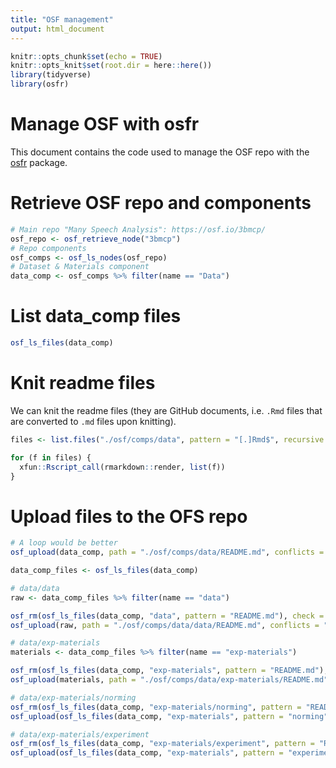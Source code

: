 ```yaml
---
title: "OSF management"
output: html_document
---
```


```r
knitr::opts_chunk$set(echo = TRUE)
knitr::opts_knit$set(root.dir = here::here())
library(tidyverse)
library(osfr)
```

# Manage OSF with osfr

This document contains the code used to manage the OSF repo with the [osfr](https://docs.ropensci.org/osfr/) package.

# Retrieve OSF repo and components

```r
# Main repo "Many Speech Analysis": https://osf.io/3bmcp/
osf_repo <- osf_retrieve_node("3bmcp")
# Repo components
osf_comps <- osf_ls_nodes(osf_repo)
# Dataset & Materials component
data_comp <- osf_comps %>% filter(name == "Data")
```

# List data_comp files

```r
osf_ls_files(data_comp)
```

# Knit readme files

We can knit the readme files (they are GitHub documents, i.e. `.Rmd` files that are converted to `.md` files upon knitting).

```r
files <- list.files("./osf/comps/data", pattern = "[.]Rmd$", recursive = T, full.names = T)

for (f in files) {
  xfun::Rscript_call(rmarkdown::render, list(f))
}
```


# Upload files to the OFS repo

```r
# A loop would be better
osf_upload(data_comp, path = "./osf/comps/data/README.md", conflicts = "overwrite", verbose = T)

data_comp_files <- osf_ls_files(data_comp)

# data/data
raw <- data_comp_files %>% filter(name == "data")

osf_rm(osf_ls_files(data_comp, "data", pattern = "README.md"), check = FALSE)
osf_upload(raw, path = "./osf/comps/data/data/README.md", conflicts = "overwrite", verbose = T)

# data/exp-materials
materials <- data_comp_files %>% filter(name == "exp-materials")

osf_rm(osf_ls_files(data_comp, "exp-materials", pattern = "README.md"), check = FALSE)
osf_upload(materials, path = "./osf/comps/data/exp-materials/README.md", conflicts = "overwrite", verbose = T)

# data/exp-materials/norming
osf_rm(osf_ls_files(data_comp, "exp-materials/norming", pattern = "README.md"), check = FALSE)
osf_upload(osf_ls_files(data_comp, "exp-materials", pattern = "norming"), path = "./osf/comps/data/exp-materials/norming/README.md", conflicts = "overwrite", verbose = T)

# data/exp-materials/experiment
osf_rm(osf_ls_files(data_comp, "exp-materials/experiment", pattern = "README.md"), check = FALSE)
osf_upload(osf_ls_files(data_comp, "exp-materials", pattern = "experiment"), path = "./osf/comps/data/exp-materials/experiment/README.md", conflicts = "overwrite", verbose = T)
```

